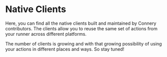 
# Native Clients

Here, you can find all the native clients built and maintained by Connery contributors. 
The clients allow you to reuse the same set of actions from your runner across different platforms.

The number of clients is growing and with that growing possibility of using your actions in different places and ways. 
So stay tuned!

<DocCardList />
